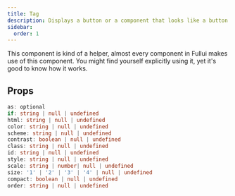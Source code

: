 ```yaml
---
title: Tag
description: Displays a button or a component that looks like a button.
sidebar:
  order: 1
---
```


This component is kind of a helper, almost every component in Fullui makes use of this component. You might find yourself explicitly using it, yet it's good to know how it works.

## Props
```ts
as: optional
if: string | null | undefined
html: string | null | undefined
color: string | null | undefined
scheme: string | null | undefined
contrast: boolean | null | undefined
class: string | null | undefined
id: string | null | undefined
style: string | null | undefined
scale: string | number| null | undefined
size: '1' | '2' | '3' | '4' | null | undefined
compact: boolean | null | undefined
order: string | null | undefined
```
